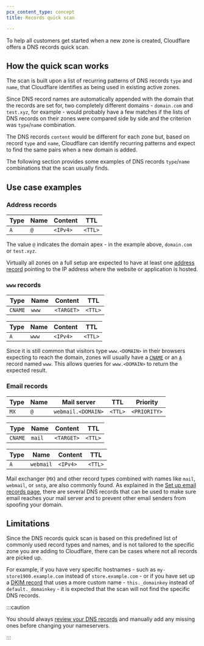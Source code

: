 ```yaml
---
pcx_content_type: concept
title: Records quick scan

---
```



To help all customers get started when a new zone is created, Cloudflare offers a DNS records quick scan.

## How the quick scan works

The scan is built upon a list of recurring patterns of DNS records `type` and `name`, that Cloudflare identifies as being used in existing active zones.

Since DNS record names are automatically appended with the domain that the records are set for, two completely different domains - `domain.com` and `test.xyz`, for example - would probably have a few matches if the lists of DNS records on their zones were compared side by side and the criterion was `type`/`name` combination.

The DNS records `content` would be different for each zone but, based on record `type` and `name`, Cloudflare can identify recurring patterns and expect to find the same pairs when a new domain is added.

The following section provides some examples of DNS records `type`/`name` combinations that the scan usually finds.

## Use case examples

### Address records

<Example>

| Type       | Name | Content  | TTL     |
| ---------- | ---- | -------- | ------- |
| `A`        | `@`  | `<IPv4>` | `<TTL>` |

</Example>

The value `@` indicates the domain apex - in the example above, `domain.com` or `test.xyz`.

Virtually all zones on a full setup are expected to have at least one [address record](https://www.cloudflare.com/learning/dns/dns-records/dns-a-record/) pointing to the IP address where the website or application is hosted.

### `www` records

<Example>

| Type       | Name  | Content    | TTL     |
| ---------- | ----- | ---------- | ------- |
| `CNAME`    | `www` | `<TARGET>` | `<TTL>` |

</Example>

<Example>

| Type       | Name  | Content  | TTL     |
| ---------- | ----- | -------- | ------- |
| `A`        | `www` | `<IPv4>` | `<TTL>` |

</Example>

Since it is still common that visitors type `www.<DOMAIN>` in their browsers expecting to reach the domain, zones will usually have a  [`CNAME`](/dns/manage-dns-records/reference/dns-record-types/#cname) or an [`A`](/dns/manage-dns-records/reference/dns-record-types/#a-and-aaaa) record named `www`. This allows queries for `www.<DOMAIN>` to return the expected result.

### Email records

<Example>

| Type       | Name | Mail server        | TTL     | Priority     |
| ---------- | ---- | ------------------ | ------- | ------------ |
| `MX`       | `@`  | `webmail.<DOMAIN>` | `<TTL>` | `<PRIORITY>` |

</Example>

<Example>

| Type       | Name   | Content    | TTL     |
| ---------- | ------ | ---------- | ------- |
| `CNAME`    | `mail` | `<TARGET>` | `<TTL>` |

</Example>

<Example>

| Type       | Name      | Content  | TTL     |
| ---------- | --------- | -------- | ------- |
| `A`        | `webmail` | `<IPv4>` | `<TTL>` |

</Example>

Mail exchanger (`MX`) and other record types combined with names like `mail`, `webmail`, or `smtp`, are also commonly found. As explained in the [Set up email records page](/dns/manage-dns-records/how-to/email-records/), there are several DNS records that can be used to make sure email reaches your mail server and to prevent other email senders from spoofing your domain.

## Limitations

Since the DNS records quick scan is based on this predefined list of commonly used record types and names, and is not tailored to the specific zone you are adding to Cloudflare, there can be cases where not all records are picked up.

For example, if you have very specific hostnames - such as `my-store1900.example.com` instead of `store.example.com` - or if you have set up a [DKIM record](https://www.cloudflare.com/learning/dns/dns-records/dns-dkim-record/) that uses a more custom name - `this._domainkey` instead of `default._domainkey` - it is expected that the scan will not find the specific DNS records.

:::caution

You should always [review your DNS records](/dns/zone-setups/full-setup/setup/#review-dns-records) and manually add any missing ones before changing your nameservers.

:::
